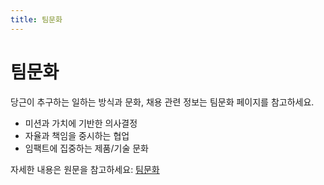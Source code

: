 ```yaml
---
title: 팀문화
---
```


# 팀문화

당근이 추구하는 일하는 방식과 문화, 채용 관련 정보는 팀문화 페이지를 참고하세요.

- 미션과 가치에 기반한 의사결정
- 자율과 책임을 중시하는 협업
- 임팩트에 집중하는 제품/기술 문화

자세한 내용은 원문을 참고하세요: [팀문화](https://about.daangn.com/culture/)
